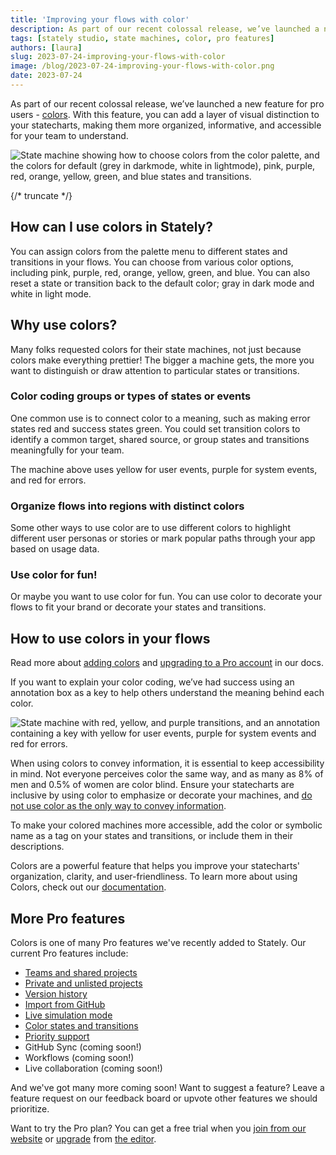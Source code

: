 ```yaml
---
title: 'Improving your flows with color'
description: As part of our recent colossal release, we’ve launched a new feature for pro users - colors.
tags: [stately studio, state machines, color, pro features]
authors: [laura]
slug: 2023-07-24-improving-your-flows-with-color
image: /blog/2023-07-24-improving-your-flows-with-color.png
date: 2023-07-24
---
```


As part of our recent colossal release, we’ve launched a new feature for pro users - [colors](/docs/colors). With this feature, you can add a layer of visual distinction to your statecharts, making them more organized, informative, and accessible for your team to understand.

![State machine showing how to choose colors from the color palette, and the colors for default (grey in darkmode, white in lightmode), pink, purple, red, orange, yellow, green, and blue states and transitions.](../../docs/assets/blog/2023-07-24-improving-your-flows-with-color/choosing-colors.png)

{/* truncate */}

## How can I use colors in Stately?

You can assign colors from the palette menu to different states and transitions in your flows. You can choose from various color options, including pink, purple, red, orange, yellow, green, and blue. You can also reset a state or transition back to the default color; gray in dark mode and white in light mode.

## Why use colors?

Many folks requested colors for their state machines, not just because colors make everything prettier! The bigger a machine gets, the more you want to distinguish or draw attention to particular states or transitions.

### Color coding groups or types of states or events

One common use is to connect color to a meaning, such as making error states red and success states green. You could set transition colors to identify a common target, shared source, or group states and transitions meaningfully for your team.

<EmbedMachine
  name="Editor page machine"
  embedURL="https://stately.ai/registry/editor/embed/7b5d60dc-94b0-4a1e-9ade-ea644b8cc35f?machineId=8b2c257c-2060-45a5-bdb1-e91b7f5c9318"
/>

The machine above uses yellow for user events, purple for system events, and red for errors.

### Organize flows into regions with distinct colors

Some other ways to use color are to use different colors to highlight different user personas or stories or mark popular paths through your app based on usage data.

<EmbedMachine
  name=""
  embedURL="https://stately.ai/registry/editor/embed/7b5d60dc-94b0-4a1e-9ade-ea644b8cc35f?machineId=35d9c021-9b00-4c6f-85c9-1f2fece5d0c5"
/>

### Use color for fun!

Or maybe you want to use color for fun. You can use color to decorate your flows to fit your brand or decorate your states and transitions.

<EmbedMachine
  name="Traffic light machine"
  embedURL="https://stately.ai/registry/editor/embed/7b5d60dc-94b0-4a1e-9ade-ea644b8cc35f?machineId=e35f9079-722e-4812-8103-e63ada46456f"
/>

## How to use colors in your flows

Read more about [adding colors](/docs/colors) and [upgrading to a Pro account](/docs/upgrade) in our docs.

If you want to explain your color coding, we’ve had success using an annotation box as a key to help others understand the meaning behind each color.

![State machine with red, yellow, and purple transitions, and an annotation containing a key with yellow for user events, purple for system events and red for errors.](../../docs/assets/blog/2023-07-24-improving-your-flows-with-color/color-key.png)

When using colors to convey information, it is essential to keep accessibility in mind. Not everyone perceives color the same way, and as many as 8% of men and 0.5% of women are color blind. Ensure your statecharts are inclusive by using color to emphasize or decorate your machines, and [do not use color as the only way to convey information](https://www.w3.org/WAI/WCAG21/Understanding/use-of-color.html).

To make your colored machines more accessible, add the color or symbolic name as a tag on your states and transitions, or include them in their descriptions.

<EmbedMachine
  name="Expense machine"
  embedURL="https://stately.ai/registry/editor/embed/7b5d60dc-94b0-4a1e-9ade-ea644b8cc35f?machineId=9a62b8b1-b5a3-4b15-a5ed-acfe5f65da80"
/>

Colors are a powerful feature that helps you improve your statecharts' organization, clarity, and user-friendliness. To learn more about using Colors, check out our [documentation](/docs/colors).

## More Pro features

Colors is one of many Pro features we've recently added to Stately. Our current Pro features include:

- [Teams and shared projects](/docs/teams)
- [Private and unlisted projects](/docs/projects#change-a-projects-visibility)
- [Version history](/docs/versions)
- [Import from GitHub](/docs/import-from-github)
- [Live simulation mode](/docs/live-simulation)
- [Color states and transitions](/docs/colors)
- [Priority support](/docs/studio-pro-plan#priority-support)
- GitHub Sync (coming soon!)
- Workflows (coming soon!)
- Live collaboration (coming soon!)

And we've got many more coming soon! Want to suggest a feature? Leave a feature request on our feedback board or upvote other features we should prioritize.

Want to try the Pro plan? You can get a free trial when you [join from our website](/pricing) or [upgrade](/docs/upgrade) from [the editor](https://state.new).
